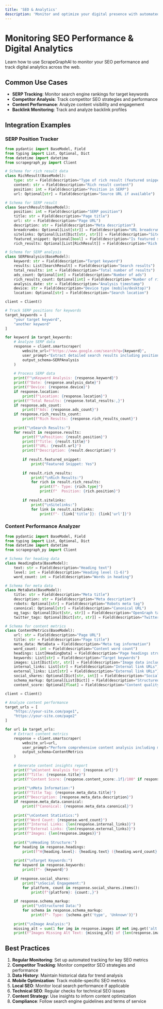 ```yaml
---
title: 'SEO & Analytics'
description: 'Monitor and optimize your digital presence with automated SEO tracking'
---
```


# Monitoring SEO Performance & Digital Analytics

Learn how to use ScrapeGraphAI to monitor your SEO performance and track digital analytics across the web.

## Common Use Cases

- **SERP Tracking**: Monitor search engine rankings for target keywords
- **Competitor Analysis**: Track competitor SEO strategies and performance
- **Content Performance**: Analyze content visibility and engagement
- **Backlink Monitoring**: Track and analyze backlink profiles

## Integration Examples

### SERP Position Tracker

```python
from pydantic import BaseModel, Field
from typing import List, Optional, Dict
from datetime import datetime
from scrapegraph_py import Client

# Schema for rich result data
class RichResult(BaseModel):
    type: str = Field(description="Type of rich result (featured snippet, knowledge panel, etc.)")
    content: str = Field(description="Rich result content")
    position: int = Field(description="Position in SERP")
    url: Optional[str] = Field(description="Source URL if available")

# Schema for SERP result
class SearchResult(BaseModel):
    position: int = Field(description="SERP position")
    title: str = Field(description="Page title")
    url: str = Field(description="Page URL")
    description: str = Field(description="Meta description")
    breadcrumbs: Optional[List[str]] = Field(description="URL breadcrumbs")
    sitelinks: Optional[List[Dict[str, str]]] = Field(description="Sitelinks data")
    featured_snippet: Optional[bool] = Field(description="Is featured snippet")
    rich_results: Optional[List[RichResult]] = Field(description="Rich results data")

# Schema for SERP analysis
class SERPAnalysis(BaseModel):
    keyword: str = Field(description="Target keyword")
    results: List[SearchResult] = Field(description="Search results")
    total_results: int = Field(description="Total number of results")
    ads_count: Optional[int] = Field(description="Number of ads")
    rich_results_count: Optional[int] = Field(description="Number of rich results")
    analysis_date: str = Field(description="Analysis timestamp")
    device: str = Field(description="Device type (mobile/desktop)")
    location: Optional[str] = Field(description="Search location")

client = Client()

# Track SERP positions for keywords
target_keywords = [
    "your target keyword",
    "another keyword"
]

for keyword in target_keywords:
    # Analyze SERP data
    response = client.smartscraper(
        website_url=f"https://www.google.com/search?q={keyword}",
        user_prompt="Extract detailed search results including positions, titles, descriptions, and all rich results. Also analyze ad presence and total result counts.",
        output_schema=SERPAnalysis
    )
    
    # Process SERP data
    print(f"\nKeyword Analysis: {response.keyword}")
    print(f"Date: {response.analysis_date}")
    print(f"Device: {response.device}")
    if response.location:
        print(f"Location: {response.location}")
    print(f"Total Results: {response.total_results:,}")
    if response.ads_count:
        print(f"Ads: {response.ads_count}")
    if response.rich_results_count:
        print(f"Rich Results: {response.rich_results_count}")
    
    print("\nSearch Results:")
    for result in response.results:
        print(f"\nPosition: {result.position}")
        print(f"Title: {result.title}")
        print(f"URL: {result.url}")
        print(f"Description: {result.description}")
        
        if result.featured_snippet:
            print("Featured Snippet: Yes")
        
        if result.rich_results:
            print("\nRich Results:")
            for rich in result.rich_results:
                print(f"- Type: {rich.type}")
                print(f"  Position: {rich.position}")
        
        if result.sitelinks:
            print("\nSitelinks:")
            for link in result.sitelinks:
                print(f"- {link['title']}: {link['url']}")
```

### Content Performance Analyzer

```python
from pydantic import BaseModel, Field
from typing import List, Optional, Dict
from datetime import datetime
from scrapegraph_py import Client

# Schema for heading data
class HeadingData(BaseModel):
    text: str = Field(description="Heading text")
    level: int = Field(description="Heading level (1-6)")
    word_count: int = Field(description="Words in heading")

# Schema for meta data
class MetaData(BaseModel):
    title: str = Field(description="Meta title")
    description: str = Field(description="Meta description")
    robots: Optional[str] = Field(description="Robots meta tag")
    canonical: Optional[str] = Field(description="Canonical URL")
    og_tags: Optional[Dict[str, str]] = Field(description="OpenGraph tags")
    twitter_tags: Optional[Dict[str, str]] = Field(description="Twitter card tags")

# Schema for content metrics
class ContentMetrics(BaseModel):
    url: str = Field(description="Page URL")
    title: str = Field(description="Page title")
    meta_data: MetaData = Field(description="Meta tag information")
    word_count: int = Field(description="Content word count")
    headings: List[HeadingData] = Field(description="Page headings structure")
    keywords: List[str] = Field(description="Target keywords")
    images: List[Dict[str, str]] = Field(description="Image data including alt text")
    internal_links: List[str] = Field(description="Internal link URLs")
    external_links: List[str] = Field(description="External link URLs")
    social_shares: Optional[Dict[str, int]] = Field(description="Social share counts")
    schema_markup: Optional[List[Dict]] = Field(description="Structured data markup")
    content_score: Optional[float] = Field(description="Content quality score (0-100)")

client = Client()

# Analyze content performance
target_urls = [
    "https://your-site.com/page1",
    "https://your-site.com/page2"
]

for url in target_urls:
    # Extract content metrics
    response = client.smartscraper(
        website_url=url,
        user_prompt="Perform comprehensive content analysis including meta tags, headings structure, internal/external links, and structured data. Calculate content quality score based on best practices.",
        output_schema=ContentMetrics
    )
    
    # Generate content insights report
    print(f"\nContent Analysis for: {response.url}")
    print(f"Title: {response.title}")
    print(f"Content Score: {response.content_score:.1f}/100" if response.content_score else "Score: N/A")
    
    print("\nMeta Information:")
    print(f"Title Tag: {response.meta_data.title}")
    print(f"Description: {response.meta_data.description}")
    if response.meta_data.canonical:
        print(f"Canonical: {response.meta_data.canonical}")
    
    print("\nContent Statistics:")
    print(f"Word Count: {response.word_count}")
    print(f"Internal Links: {len(response.internal_links)}")
    print(f"External Links: {len(response.external_links)}")
    print(f"Images: {len(response.images)}")
    
    print("\nHeading Structure:")
    for heading in response.headings:
        print(f"H{heading.level}: {heading.text} ({heading.word_count} words)")
    
    print("\nTarget Keywords:")
    for keyword in response.keywords:
        print(f"- {keyword}")
    
    if response.social_shares:
        print("\nSocial Engagement:")
        for platform, count in response.social_shares.items():
            print(f"{platform}: {count:,}")
    
    if response.schema_markup:
        print("\nStructured Data:")
        for schema in response.schema_markup:
            print(f"- Type: {schema.get('type', 'Unknown')}")
    
    print("\nImage Analysis:")
    missing_alt = sum(1 for img in response.images if not img.get('alt'))
    print(f"Images Missing Alt Text: {missing_alt} of {len(response.images)}")
```

## Best Practices

1. **Regular Monitoring**: Set up automated tracking for key SEO metrics
2. **Competitor Tracking**: Monitor competitor SEO strategies and performance
3. **Data History**: Maintain historical data for trend analysis
4. **Mobile Optimization**: Track mobile-specific SEO metrics
5. **Local SEO**: Monitor local search performance if applicable
6. **Technical SEO**: Regular checks for technical SEO issues
7. **Content Strategy**: Use insights to inform content optimization
8. **Compliance**: Follow search engine guidelines and terms of service
